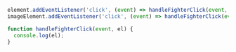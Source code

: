 ```js
element.addEventListener('click', (event) => handleFighterClick(event, 'wrapper'), false)
imageElement.addEventListener('click', (event) => handleFighterClick(event, 'image'), false)

function handleFighterClick(event, el) {
  console.log(el);
}
```